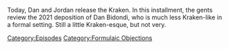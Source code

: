 {{DEFAULTSORT:
    #_EPISODE_0754:Formulaic Objections Part 12
}}{{Episode
    | title           = Formulaic Objections Part 12
    | caption         = [https://knowledgefight.libsyn.com/754-formulaic-objections-part-12 Listen to this episode on Libsyn]
    | episodeNumber   = 754
    | length          = 02:43:26
    | airDate         = December 7, 2022
    | episodeType     = [[:Category:Formulaic Objections|Formulaic Objections]]
    | appearance      = [[Dan Bidondi]], [[Chris Mattei]], [[Wolfgang Halbig]]
    | previousEpisode = [[753: December 1, 2022]]
    | nextEpisode     = [[755: Ye Takes a Sip of (Mc)Guinness]]
}}

{{Stub}}

Today, Dan and Jordan release the Kraken.  In this installment, the gents review the 2021 deposition of Dan Bidondi, who is much less Kraken-like in a formal setting.  Still a little Kraken-esque, but not very.

[[Category:Episodes]]
[[Category:Formulaic Objections]]
